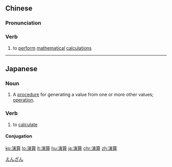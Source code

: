 ==Chinese==
{{zh-forms}}

===Pronunciation===
{{zh-pron
|m=yǎnsuàn
|c=jin2 syun3
|mn=qz,xm,zz:ián-soàn/qz,xm:ián-sǹg/zz:ián-sùiⁿ
|cat=v
}}

===Verb===
{{zh-verb}}

# to [[perform]] [[mathematical]] [[calculation]]s

{{zh-cat|Advanced}}

----

==Japanese==
{{ja-kanjitab|えん|さん|k2=ざん|r=y|yomi=on}}

===Noun===
{{ja-noun|えんざん}}

# {{lb|ja|mathematics}} A [[procedure]] for generating a value from one or more other values; [[operation]].

===Verb===
{{ja-verb-suru|tr=trans|えんざん}}

# to [[calculate]]
#: {{ja-usex|数値を演算する|すうち を えんざん する|calculating a numerical value}}

====Conjugation====
{{ja-suru|えんざん}}

[[Category:ja:Mathematics|えんざん]]

[[ko:演算]]
[[lo:演算]]
[[lt:演算]]
[[hu:演算]]
[[ja:演算]]
[[chr:演算]]
[[zh:演算]]
